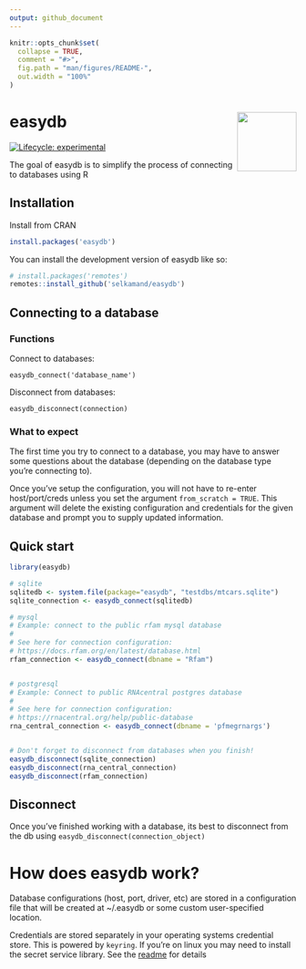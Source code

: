 ```yaml
---
output: github_document
---
```


<!-- README.md is generated from README.Rmd. Please edit that file -->

```r
knitr::opts_chunk$set(
  collapse = TRUE,
  comment = "#>",
  fig.path = "man/figures/README-",
  out.width = "100%"
)
```

# easydb <a href="https://selkamand.github.io/easydb/"><img src="man/figures/logo.png" align="right" height="104"/></a>

<!-- badges: start -->

[![Lifecycle: experimental](https://img.shields.io/badge/lifecycle-experimental-orange.svg)](https://lifecycle.r-lib.org/articles/stages.html#experimental)

<!-- badges: end -->

The goal of easydb is to simplify the process of connecting to databases using R

## Installation

Install from CRAN

``` r
install.packages('easydb')
```

You can install the development version of easydb like so:

``` r
# install.packages('remotes')
remotes::install_github('selkamand/easydb')
```

## Connecting to a database

### Functions

Connect to databases:

`easydb_connect('database_name')`

Disconnect from databases:

`easydb_disconnect(connection)`

### What to expect

The first time you try to connect to a database, you may have to answer some questions about the database (depending on the database type you're connecting to).

Once you've setup the configuration, you will not have to re-enter host/port/creds unless you set the argument `from_scratch = TRUE`. This argument will delete the existing configuration and credentials for the given database and prompt you to supply updated information.

## Quick start

```r
library(easydb)

# sqlite
sqlitedb <- system.file(package="easydb", "testdbs/mtcars.sqlite")
sqlite_connection <- easydb_connect(sqlitedb)

# mysql
# Example: connect to the public rfam mysql database
#
# See here for connection configuration: 
# https://docs.rfam.org/en/latest/database.html
rfam_connection <- easydb_connect(dbname = "Rfam")


# postgresql
# Example: Connect to public RNAcentral postgres database
#
# See here for connection configuration: 
# https://rnacentral.org/help/public-database
rna_central_connection <- easydb_connect(dbname = 'pfmegrnargs')


# Don't forget to disconnect from databases when you finish!
easydb_disconnect(sqlite_connection)
easydb_disconnect(rna_central_connection)
easydb_disconnect(rfam_connection)
```

## Disconnect

Once you've finished working with a database, its best to disconnect from the db using `easydb_disconnect(connection_object)`

# How does easydb work?

Database configurations (host, port, driver, etc) are stored in a configuration file that will be created at \~/.easydb or some custom user-specified location.

Credentials are stored separately in your operating systems credential store. This is powered by `keyring`. If you're on linux you may need to install the secret service library. See the [readme](https://github.com/r-lib/keyring) for details
